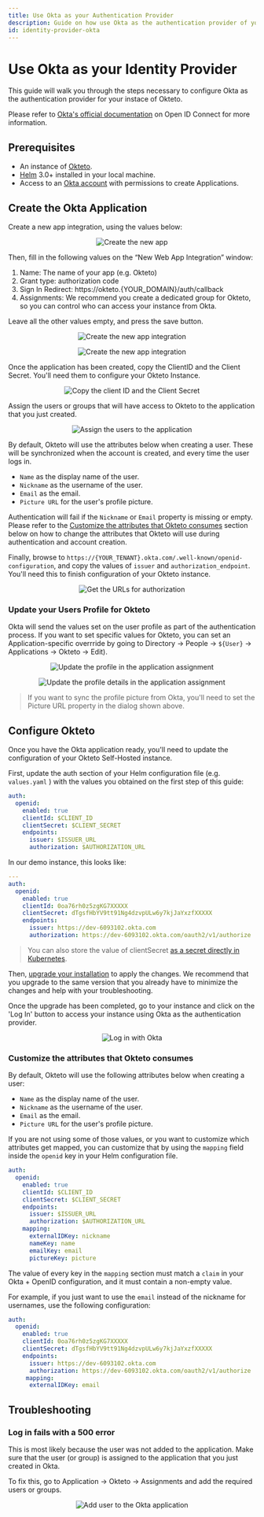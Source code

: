 ```yaml
---
title: Use Okta as your Authentication Provider
description: Guide on how use Okta as the authentication provider of your Okteto Self-hosted instance
id: identity-provider-okta
---
```



# Use Okta as your Identity Provider<TiersList tiers="Self-Hosted" />

This guide will walk you through the steps necessary to configure Okta as the authentication provider for your instace of Okteto.

Please refer to [Okta's official documentation](https://developer.okta.com/docs/concepts/oauth-openid/) on Open ID Connect for more information.

## Prerequisites

- An instance of [Okteto](https://okteto.com/docs/self-hosted/).
- [Helm](https://helm.sh/docs/intro/install/) 3.0+ installed in your local machine.
- Access to an [Okta account](https://www.okta.com) with permissions to create Applications.

## Create the Okta Application

Create a new app integration, using the values below:

<p align="center">
  <Image
    src={require("@site/static/img/okta-new-app.png").default}
    alt="Create the new app"
  />
</p>

Then, fill in the following values on the “New Web App Integration” window:

1. Name: The name of your app (e.g. Okteto)
2. Grant type: authorization code
3. Sign In Redirect: https://okteto.{YOUR_DOMAIN}/auth/callback
4. Assignments: We recommend you create a dedicated group for Okteto, so you can control who can access your instance from Okta.

Leave all the other values empty, and press the save button.

<p align="center">
  <Image
    src={require("@site/static/img/new-web-app-integration.png").default}
    alt="Create the new app integration"
  />
</p>

<p align="center">
  <Image
    src={require("@site/static/img/new-web-app-integration-2.png").default}
    alt="Create the new app integration"
  />
</p>

Once the application has been created, copy the ClientID and the Client Secret. You'll need them to configure your Okteto Instance.

<p align="center">
  <Image
    src={require("@site/static/img/okta-secrets.png").default}
    alt="Copy the client ID and the Client Secret"
  />
</p>

Assign the users or groups that will have access to Okteto to the application that you just created.

<p align="center">
  <Image
    src={require("@site/static/img/assignment.png").default}
    alt="Assign the users to the application"
  />
</p>

By default, Okteto will use the attributes below when creating a user. These will be synchronized when the account is created, and every time the user logs in.

- `Name` as the display name of the user.
- `Nickname` as the username of the user.
- `Email` as the email.
- `Picture URL` for the user's profile picture.

Authentication will fail if the `Nickname` or `Email` property is missing or empty. Please refer to the [Customize the attributes that Okteto consumes](#customize-the-attributes-that-okteto-consumes) section below on how to change the attributes that Okteto will use during authentication and account creation.

Finally, browse to `https://{YOUR_TENANT}.okta.com/.well-known/openid-configuration`, and copy the values of `issuer` and `authorization_endpoint`. You'll need this to finish configuration of your Okteto instance.

<p align="center">
  <Image
    src={require("@site/static/img/well-known.png").default}
    alt="Get the URLs for authorization"
  />
</p>

### Update your Users Profile for Okteto

Okta will send the values set on the user profile as part of the authentication process. If you want to set specific values for Okteto, you can set an Application-specific overrride by going to Directory → People → `${User}` → Applications → Okteto → Edit).

<p align="center">
  <Image
    src={require("@site/static/img/profile.png").default}
    alt="Update the profile in the application assignment"
  />
</p>

<p align="center">
  <Image
    src={require("@site/static/img/profile-details.png").default}
    alt="Update the profile details in the application assignment"
  />
</p>

> If you want to sync the profile picture from Okta, you'll need to set the Picture URL property in the dialog shown above.

## Configure Okteto

Once you have the Okta application ready, you'll need to update the configuration of your Okteto Self-Hosted instance.

First, update the auth section of your Helm configuration file (e.g. `values.yaml` ) with the values you obtained on the first step of this guide:

```yaml
auth:
  openid:
    enabled: true
    clientId: $CLIENT_ID
    clientSecret: $CLIENT_SECRET
    endpoints:
      issuer: $ISSUER_URL
      authorization: $AUTHORIZATION_URL
```

In our demo instance, this looks like:

```yaml
---
auth:
  openid:
    enabled: true
    clientId: 0oa76rh0z5zgKG7XXXXX
    clientSecret: dTgsfHbYV9tt91Ng4dzvpULw6y7kjJaYxzfXXXXX
    endpoints:
      issuer: https://dev-6093102.okta.com
      authorization: https://dev-6093102.okta.com/oauth2/v1/authorize
```

> You can also store the value of clientSecret [as a secret directly in Kubernetes](self-hosted/administration/configuration.mdx#cloud-provider-secret).

Then, [upgrade your installation](self-hosted/install/upgrade.mdx) to apply the changes. We recommend that you upgrade to the same version that you already have to minimize the changes and help with your troubleshooting.

Once the upgrade has been completed, go to your instance and click on the 'Log In' button to access your instance using Okta as the authentication provider.

<p align="center">
  <Image
    src={require("@site/static/img/with-okta.png").default}
    alt="Log in with Okta"
  />
</p>

### Customize the attributes that Okteto consumes

By default, Okteto will use the following attributes below when creating a user:

- `Name` as the display name of the user.
- `Nickname` as the username of the user.
- `Email` as the email.
- `Picture URL` for the user's profile picture.

If you are not using some of those values, or you want to customize which attributes get mapped, you can customize that by using the `mapping` field inside the `openid` key in your Helm configuration file.

```yaml
auth:
  openid:
    enabled: true
    clientId: $CLIENT_ID
    clientSecret: $CLIENT_SECRET
    endpoints:
      issuer: $ISSUER_URL
      authorization: $AUTHORIZATION_URL
    mapping:
      externalIDKey: nickname
      nameKey: name
      emailKey: email
      pictureKey: picture
```

The value of every key in the `mapping` section must match a `claim` in your Okta + OpenID configuration, and it must contain a non-empty value.

For example, if you just want to use the `email` instead of the nickname for usernames, use the following configuration:

```yaml
auth:
  openid:
    enabled: true
    clientId: 0oa76rh0z5zgKG7XXXXX
    clientSecret: dTgsfHbYV9tt91Ng4dzvpULw6y7kjJaYxzfXXXXX
    endpoints:
      issuer: https://dev-6093102.okta.com
      authorization: https://dev-6093102.okta.com/oauth2/v1/authorize
     mapping:
      externalIDKey: email
```

## Troubleshooting

### Log in fails with a 500 error

This is most likely because the user was not added to the application. Make sure that the user (or group) is assigned to the application that you just created in Okta.

To fix this, go to Application → Okteto → Assignments and add the required users or groups.

<p align="center">
  <Image
    src={require("@site/static/img/add-user.png").default}
    alt="Add user to the Okta application"
  />
</p>
